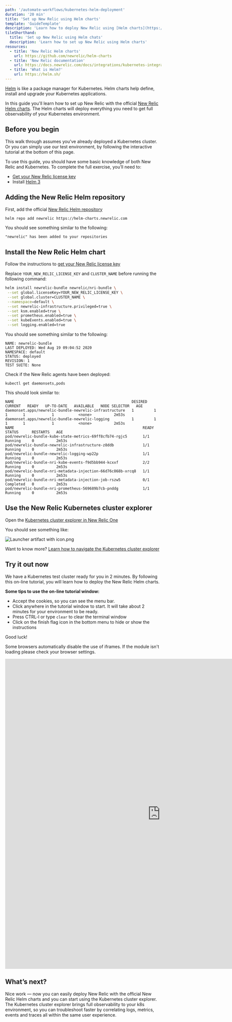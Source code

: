 ```yaml
---
path: '/automate-workflows/kubernetes-helm-deployment'
duration: '20 min'
title: 'Set up New Relic using Helm charts'
template: 'GuideTemplate'
description: 'Learn how to deploy New Relic using [Helm charts](https://github.com/newrelic/helm-charts).'
tileShorthand:
  title: 'Set up New Relic using Helm chats'
  description: 'Learn how to set up New Relic using Helm charts'
resources:
  - title: 'New Relic Helm charts'
    url: https://github.com/newrelic/helm-charts
  - title: 'New Relic documentation'
    url: https://docs.newrelic.com/docs/integrations/kubernetes-integration/installation/install-kubernetes-integration-using-helm
  - title: 'What is Helm?'
    url: https://helm.sh/
---
```


<Intro>

[Helm](https://helm.sh/) is like a package manager for Kubernetes. Helm charts help define, install and upgrade your Kubernetes applications.

In this guide you'll learn how to set up New Relic with the official [New Relic Helm charts](https://github.com/newrelic/helm-charts). 
The Helm charts will deploy everything you need to get full observability of your Kubernetes environment.

</Intro>

## Before you begin

This walk through assumes you’ve already deployed a Kubernetes cluster. Or you can simply use our test environment, by following the interactive tutorial at the bottom of this page.

To use this guide, you should have some basic knowledge of both New Relic and Kubernetes. To complete the full exercise, you’ll need to:

- [Get your New Relic license key](https://docs.newrelic.com/docs/accounts/accounts-billing/account-setup/new-relic-license-key)
- Install [Helm 3](https://helm.sh/docs/intro/install/)

<Steps>
<Step>

## Adding the New Relic Helm repository

First, add the official [New Relic Helm repository](https://github.com/newrelic/helm-charts)

```bash lineNumbers=false
helm repo add newrelic https://helm-charts.newrelic.com
```
You should see something similar to the following:
```no-highlighting lineNumbers=false
"newrelic" has been added to your repositories
```

</Step>
<Step>

## Install the New Relic Helm chart

Follow the instructions to [get your New Relic license key](https://docs.newrelic.com/docs/accounts/accounts-billing/account-setup/new-relic-license-key)

Replace `YOUR_NEW_RELIC_LICENSE_KEY` and `CLUSTER_NAME` before running the following command:
```bash lineNumbers=false
helm install newrelic-bundle newrelic/nri-bundle \
 --set global.licenseKey=YOUR_NEW_RELIC_LICENSE_KEY \
 --set global.cluster=CLUSTER_NAME \
 --namespace=default \
 --set newrelic-infrastructure.privileged=true \
 --set ksm.enabled=true \
 --set prometheus.enabled=true \
 --set kubeEvents.enabled=true \
 --set logging.enabled=true
```
You should see something similar to the following:
```no-highlighting lineNumbers=false
NAME: newrelic-bundle
LAST DEPLOYED: Wed Aug 19 09:04:52 2020
NAMESPACE: default
STATUS: deployed
REVISION: 1
TEST SUITE: None
```

Check if the New Relic agents have been deployed:
```no-highlighting lineNumbers=false
kubectl get daemonsets,pods
```

This should look similar to:
```no-highlighting lineNumbers=false
NAME                                                     DESIRED   CURRENT   READY   UP-TO-DATE   AVAILABLE   NODE SELECTOR   AGE
daemonset.apps/newrelic-bundle-newrelic-infrastructure   1         1         1       1            1           <none>          2m53s
daemonset.apps/newrelic-bundle-newrelic-logging          1         1         1       1            1           <none>          2m53s
NAME                                                          READY   STATUS      RESTARTS   AGE
pod/newrelic-bundle-kube-state-metrics-69ff8cfb74-rgjc5       1/1     Running     0          2m53s
pod/newrelic-bundle-newrelic-infrastructure-z8ddb             1/1     Running     0          2m53s
pod/newrelic-bundle-newrelic-logging-wp22p                    1/1     Running     0          2m53s
pod/newrelic-bundle-nri-kube-events-f9d5bb944-kcxxf           2/2     Running     0          2m53s
pod/newrelic-bundle-nri-metadata-injection-66d76c868b-xrcq8   1/1     Running     0          2m53s
pod/newrelic-bundle-nri-metadata-injection-job-rszw5          0/1     Completed   0          2m53s
pod/newrelic-bundle-nri-prometheus-569689b7cb-pnddg           1/1     Running     0          2m53s
```
</Step>
<Step>

## Use the New Relic Kubernetes cluster explorer

Open the [Kubernetes cluster explorer in New Relic One](https://one.newrelic.com/launcher/k8s-cluster-explorer-nerdlet.cluster-explorer-launcher?pane=eyJuZXJkbGV0SWQiOiJrOHMtY2x1c3Rlci1leHBsb3Jlci1uZXJkbGV0Lms4cy1jbHVzdGVyLWxpc3QifQ==)

You should see something like:

![Launcher artifact with icon.png](../../images/kubernetes-helm-deployment/k8s-cluster-explorer.png)

Want to know more? [Learn how to navigate the Kubernetes cluster explorer](https://docs.newrelic.com/docs/integrations/kubernetes-integration/understand-use-data/kubernetes-cluster-explorer)

</Step>
</Steps>

## Try it out now

We have a Kubernetes test cluster ready for you in 2 minutes. By following this on-line tutorial, you will learn how to deploy the New Relic Helm charts.

**Some tips to use the on-line tutorial window:**

- Accept the cookies, so you can see the menu bar.
- Click anywhere in the tutorial window to start. It will take about 2 minutes for your environment to be ready.
- Press CTRL-l or type `clear` to clear the terminal window
- Click on the finish flag icon in the bottom menu to hide or show the instructions

Good luck!

<Important>

Some browsers automatically disable the use of iframes. If the module isn't loading
please check your browser settings.

</Important>

<iframe
  title="Instruct K8s Helm Module"
  width="1000"
  height="1000"
  sandbox="allow-same-origin allow-scripts allow-popups allow-forms"
  src="https://play.instruqt.com/embed/newrelic/nr-k8s-helm"
  style="border: 0;"
>
  <p>Your browser does not support iframes.</p>
</iframe>

## What’s next?

Nice work — now you can easily deploy New Relic with the official New Relic Helm charts and you can start using the Kubernetes cluster explorer.
The Kubernetes cluster explorer brings full observability to your k8s environment, so you can troubleshoot faster by correlating logs, metrics, events and traces all within the same user experience.

